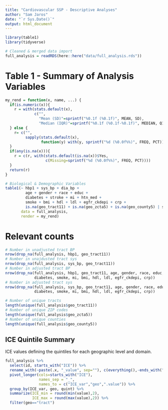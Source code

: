 ```yaml
---
title: "Cardiovascular SSP - Descriptive Analyses"
author: "Sam Jaros"
date: "`r Sys.Date()`"
output: html_document
---
```


```r
library(table1)
library(tidyverse)

# Cleaned & merged data import
full_analysis = readRDS(here::here("data/full_analysis.rds"))
```

# Table 1 - Summary of Analysis Variables

```r
my_rend = function(x, name, ...) {
  if(is.numeric(x)){
    r = with(stats.default(x), 
             c("", 
               "Mean (SD)"=sprintf("%0.1f (%0.1f)", MEAN, SD),
               "Median (IQR)"=sprintf("%0.1f (%0.1f-%0.1f)", MEDIAN, Q1, Q3)))
  } else {
    r= c("", 
         sapply(stats.default(x), 
                function(y) with(y, sprintf("%d (%0.0f%%)", FREQ, PCT))))
  }
  if(any(is.na(x))){
    r = c(r, with(stats.default(is.na(x))$Yes,
                  c(Missing=sprintf("%d (%0.0f%%)", FREQ, PCT))))
  }
  return(r)
}

# Biological & Demographic Variables
table1(~ hbp1 + sys_bp + dia_bp + 
         age + gender + race + educ +
         diabetes + stroke + mi + htn_med +
         smoke + bmi + hdl + ldl + egfr_ckdepi + crp +
         is.na(geo_tract11) + is.na(geo_zcta5) + is.na(geo_county5) | study,
       data = full_analysis,
       render = my_rend)
```

# Relevant counts

```r
# Number in unadjusted tract BP
nrow(drop_na(full_analysis, hbp1, geo_tract11))
# Number in unajdusted tract sys
nrow(drop_na(full_analysis, sys_bp, geo_tract11))
# Number in adjusted tract BP
nrow(drop_na(full_analysis, hbp1, geo_tract11, age, gender, race, educ, 
             diabetes, smoke, mi, bmi, hdl, ldl, egfr_ckdepi, crp))
# Number in adjusted tract sys
nrow(drop_na(full_analysis, sys_bp, geo_tract11, age, gender, race, educ, 
             diabetes, smoke, mi, bmi, hdl, ldl, egfr_ckdepi, crp))

# Number of unique tracts
length(unique(full_analysis$geo_tract11))
# Number of unique ZIP codes
length(unique(full_analysis$geo_zcta5))
# Number of unique counties
length(unique(full_analysis$geo_county5))
```

## ICE Quintile Summary

ICE values defining the quintiles for each geographic level and domain.

```r
full_analysis %>%
  select(id, starts_with("ICE")) %>%
  rename_with(~paste(.x, "_value", sep=""), c(everything(),-ends_with("_quint"),-id)) %>%
  pivot_longer(cols=starts_with("ICE"),
               names_sep = "_",
               names_to = c("ICE_var","geo",".value")) %>%
  group_by(ICE_var, geo, quint) %>%
  summarize(ICE_min = round(min(value),2),
            ICE_max = round(max(value),2)) %>%
  filter(geo=="tract")
```

